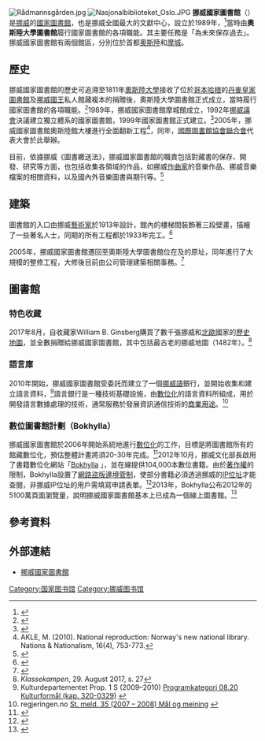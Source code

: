 {{noteTA|G1=IT}}
{{Infobox library
| name               = 挪威國家圖書館
| native_name        = Nasjonalbiblioteket {{no icon}}
| native_name_lang   = no
| library_logo       = [[File:Nasjonalbiblioteket.svg|100px]]
| alt                = 
| image              = National Library of Norway (4453612421).jpg
| caption            = 
| location           = {{NOR}}[[奧斯陸|奧斯陸]]、[[摩城|摩城]]
| coordinates        = {{coord|59|54|50.61|N|10|43|2.85|E|display=title,inline}}
| established        = {{Start date|1989|paren=yes}}
| ref_legal_mandate  = 《圖書繳送法》
| items_collected    =    
| collection_size    = 8,500,000‬項
| legal_deposit      = 是
| req_to_access      = 圖書閱覽室：免費
| annual_circulation = 153,228 (2007年)
| director           = {{le|阿斯拉克‧西拉‧米赫雷|Aslak Sira Myhre}}
| num_employees      = 420  
| website            = {{URL|http://www.nb.no/}}
}}
[[File:Rådmannsgården.jpg|thumb]]
[[File:Nasjonalbiblioteket_Oslo.JPG|thumb]]
'''挪威國家圖書館'''（{{lang-no|Nasjonalbiblioteket}}）是[[挪威|挪威]]的[[國家圖書館|國家圖書館]]，也是挪威全國最大的文獻中心，設立於1989年，<ref>{{Cite web |title=Kartsenteret |url=https://www.nb.no/kartsenteret/ |access-date=2019-07-10 |publisher=Nasjonalbiblioteket |language=no |archive-date=2021-03-17 |archive-url=https://web.archive.org/web/20210317195906/https://www.nb.no/kartsenteret/ |dead-url=no }}</ref>當時由'''奧斯陸大學圖書館'''履行國家圖書館的各項職能。其主要任務是「為未來保存過去」。挪威國家圖書館有兩個館區，分別位於首都[[奧斯陸|奧斯陸]]和[[摩城|摩城]]。

==歷史==
挪威國家圖書館的歷史可追溯至1811年[[奧斯陸大學|奧斯陸大學]]接收了位於[[哥本哈根|哥本哈根]]的[[丹麥皇家圖書館|丹麥皇家圖書館]]及[[挪威君主列表|挪威國王]]私人館藏複本的捐贈後，奧斯陸大學圖書館正式成立，當時履行國家圖書館的各項職能。<ref>{{Cite web |title=National Library of Norway - 挪威國家圖書館 |url=http://terms.naer.edu.tw/detail/1681705/ |access-date=2019-07-10 |author=林巧敏 |date=1995-12 |work=雙語詞彙資料庫 |publisher=中華民國國家教育研究院 |language=zh-hant |archive-date=2019-07-10 |archive-url=https://web.archive.org/web/20190710121806/http://terms.naer.edu.tw/detail/1681705/ |dead-url=no }}</ref>1989年，挪威國家圖書館摩城館成立，1992年[[挪威議會|挪威議會]]決議建立獨立體系的國家圖書館，1999年國家圖書館正式建立。<ref>{{Cite web |title=挪威：图书馆是国家的财富 |url=http://www.ptslib.com/info/72284.jspx |access-date=2019-07-10 |author=马骊 |date=2013-03-01 |publisher=莆田市图书馆 |language=zh-hans |archive-date=2019-07-10 |archive-url=https://web.archive.org/web/20190710121806/http://www.ptslib.com/info/72284.jspx |dead-url=no }}</ref>2005年，挪威國家圖書館奧斯陸館大樓進行全面翻新工程<ref>AKLE, M. (2010). National reproduction: Norway's new national library. Nations & Nationalism, 16(4), 753-773.</ref>，同年，[[國際圖書館協會聯合會|國際圖書館協會聯合會]]代表大會於此舉辦。

目前，依據挪威《圖書繳送法》，挪威國家圖書館的職責包括對藏書的保存、開發、研究等方面，也包括收集各領域的作品，如挪威[[作曲家|作曲家]]的音樂作品、挪威音樂檔案的相關資料，以及國內外音樂圖書與期刊等。<ref>{{Cite web|title=挪威国家图书馆印象_佛山市图书馆|url=http://blog.sina.com.cn/s/blog_4d21459d0100llvi.html|accessdate=2019-07-10|work=blog.sina.com.cn|archive-date=2019-07-10|archive-url=https://web.archive.org/web/20190710121808/http://blog.sina.com.cn/s/blog_4d21459d0100llvi.html|dead-url=no}}</ref>

==建築==
圖書館的入口由挪威[[藝術家|藝術家]]{{le|伊曼紐‧維格蘭|Emanuel Vigeland}}於1913年設計，館內的樓梯間裝飾著三段壁畫，描繪了一些著名人士，同期的所有工程都於1933年完工。<ref>{{cite web|title=Stroies tagged with #nasjonalbiblioteket
|url=https://storgram.com/tag/nasjonalbiblioteket|publisher=}}</ref>

2005年，挪威國家圖書館遷回至奧斯陸大學圖書館位在{{le|索利賽普拉斯|Solli plass}}及{{link-no|易卜生門110|Henrik Ibsens gate 110}}的原址，同年進行了大規模的整修工程，大修後目前由{{link-no|Entra ASA|Entra ASA}}公司管理建築相關事務。<ref>{{Cite web|title=Nasjonalbiblioteket - Howling Pixel|url=https://howlingpixel.com/i-no/Nasjonalbiblioteket|accessdate=2019-07-10|work=howlingpixel.com|archive-url=https://web.archive.org/web/20190710134350/https://howlingpixel.com/i-no/Nasjonalbiblioteket|archive-date=2019-07-10|dead-url=yes}}</ref>

==圖書館==
===特色收藏===
2017年8月，{{link-no|儲蓄銀行基金會|Sparebankstiftelsen DNB}}自收藏家William B. Ginsberg購買了數千張挪威和[[北歐|北歐]]國家的[[歷史地圖|歷史地圖]]，並全數捐贈給挪威國家圖書館，其中包括最古老的挪威地圖（1482年）。<ref>''Klassekampen'', 29. August 2017, s. 27</ref>

===語言庫===
2010年開始，挪威國家圖書館受委託而建立了一個[[挪威語|挪威語]]銀行，並開始收集和建立語言資料，<ref>Kulturdepartementet Prop. 1 S (2009–2010) [http://www.regjeringen.no/nb/dep/kud/dok/regpubl/prop/2009-2010/prop-1-s-20092010/11.html?id=580453 Programkategori 08.20 Kulturformål (kap. 320-0329)] {{Wayback|url=http://www.regjeringen.no/nb/dep/kud/dok/regpubl/prop/2009-2010/prop-1-s-20092010/11.html?id=580453 |date=20100429041604 }}</ref>語言銀行是一種技術基礎設施，由[[數位化|數位化]]的語言資料所組成，用於開發語言數據處理的技術，通常服務於發展資訊通信技術的[[商業用途|商業用途]]。<ref>regjeringen.no [http://www.regjeringen.no/nn/dep/kud/dokument/proposisjonar-og-meldingar/stortingsmeldingar/2007-2008/stmeld-nr-35-2007-2008-/7/5.html?id=520101 St. meld. 35 (2007 – 2008) Mål og meining] {{Wayback|url=http://www.regjeringen.no/nn/dep/kud/dokument/proposisjonar-og-meldingar/stortingsmeldingar/2007-2008/stmeld-nr-35-2007-2008-/7/5.html?id=520101 |date=20101218103706 }}</ref>

===數位圖書館計劃（Bokhylla）===
挪威國家圖書館於2006年開始系統地進行[[數位化|數位化]]的工作，目標是將圖書館所有的館藏數位化，預估整體計畫將須20-30年完成。<ref>{{Cite web|title=Digitalisering|url=https://www.nb.no/om-nb/digitalisering/|accessdate=2019-07-10|work=Nasjonalbiblioteket|language=no|archive-date=2021-01-26|archive-url=https://web.archive.org/web/20210126174659/https://www.nb.no/om-nb/digitalisering/|dead-url=no}}</ref>2012年10月，挪威文化部長{{le|哈迪亞‧塔吉克|Hadia Tajik}}啟用了書籍數位化網站「[http://bokhylla.no/ Bokhylla] {{Wayback|url=http://bokhylla.no/ |date=20041202052439 }}」，並在線提供104,000本數位書籍。由於[[著作權|著作權]]的限制，Bokhylla設置了[[網路盜版邊境管制|網路盜版邊境管制]]，使部分書籍必須透過挪威的[[IP位址|IP位址]]才能查閱，非挪威IP位址的用戶需填寫申請表單。<ref>{{cite web|title=Access request form|url=http://www.nb.no/English/The-Digital-Library/Access-to-bokhylla.no|publisher=National Library of Norway|access-date=2019-07-10|archive-date=2017-09-15|archive-url=https://web.archive.org/web/20170915014304/http://www.nb.no/English/The-Digital-Library/Access-to-bokhylla.no|dead-url=no}}</ref>2013年，Bokhylla公布2012年的5100萬頁面瀏覽量，說明挪威國家圖書館基本上已成為一個線上圖書館。<ref>{{Cite web|title=National Library of Norway|url=http://nrthugu.blogspot.com/2018/11/national-library-of-norway.html|accessdate=2019-07-11|work=National Library of Norway|archive-date=2019-07-11|archive-url=https://web.archive.org/web/20190711150731/http://nrthugu.blogspot.com/2018/11/national-library-of-norway.html|dead-url=no}}</ref>

==參考資料==
{{Reflist|30em}}

==外部連結==
{{Commons category|Nasjonalbiblioteket}}
* [http://www.nb.no/ 挪威國家圖書館] {{Wayback|url=http://www.nb.no/ |date=20061002170829 }}{{no icon}}{{en icon}}


{{欧洲题目|国家图书馆}}
{{Authority control}}
[[Category:国家图书馆|Category:国家图书馆]]
[[Category:挪威图书馆|Category:挪威图书馆]]